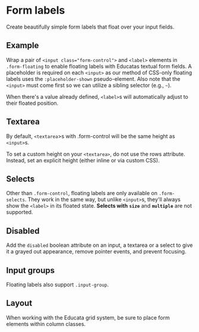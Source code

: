 

# Form labels

Create beautifully simple form labels that float over your input fields.

## Example

Wrap a pair of `<input class="form-control">` and `<label>` elements in `.form-floating` to enable floating labels with Educatas textual form fields.
A placeholder is required on each `<input>` as our method of CSS-only floating labels uses the `:placeholder-shown` pseudo-element.
Also note that the `<input>` must come first so we can utilize a sibling selector (e.g., `~`).

<Canvas of={FormFloatingStories.DefaultExample} className='bg-main' />

When there's a value already defined, `<label>`s will automatically adjust to their floated position.

<Canvas of={FormFloatingStories.DefinedValue} className='bg-main' />

## Textarea

By default, `<textarea`>s with .form-control will be the same height as `<input>`s.

<Canvas of={FormFloatingStories.Textarea} className='bg-main' />

To set a custom height on your `<textarea>`, do not use the rows attribute. Instead, set an explicit height (either inline or via custom CSS).

<Canvas of={FormFloatingStories.TextareaWithValue} className='bg-main' />

## Selects

Other than `.form-control`, floating labels are only available on `.form-selects`.
They work in the same way, but unlike `<input>`s, they'll always show the `<label>` in its floated state.
**Selects with** **`size`** and **`multiple`** are not supported.

<Canvas of={FormFloatingStories.Select} className='bg-main' />

## Disabled

Add the `disabled` boolean attribute on an input, a textarea or a select to give it a grayed out appearance, remove pointer events, and prevent focusing.

<Canvas of={FormFloatingStories.Disabled} className='bg-main' />

## Input groups

Floating labels also support `.input-group`.

<Canvas of={FormFloatingStories.InputGroups} className='bg-main' />

## Layout

When working with the Educata grid system, be sure to place form elements within column classes.

<Canvas of={FormFloatingStories.Layout} className='bg-main' />
